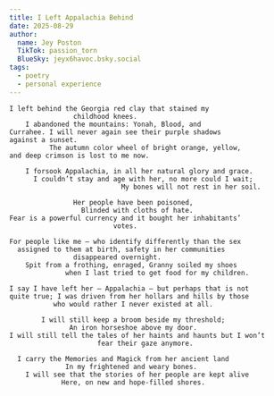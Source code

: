 ```yaml
---
title: I Left Appalachia Behind
date: 2025-08-29
author:
  name: Jey Poston
  TikTok: passion_torn
  BlueSky: jeyx6havoc.bsky.social
tags:
  - poetry
  - personal experience
---
```


```
I left behind the Georgia red clay that stained my
                childhood knees.
    I abandoned the mountains: Yonah, Blood, and
Currahee. I will never again see their purple shadows
against a sunset.
          The autumn color wheel of bright orange, yellow,
and deep crimson is lost to me now.

    I forsook Appalachia, in all her natural glory and grace.
      I couldn’t stay and age with her, no more could I wait;
                            My bones will not rest in her soil.

                Her people have been poisoned,
                  Blinded with cloths of hate.
Fear is a powerful currency and it bought her inhabitants’
                          votes.

For people like me – who identify differently than the sex
  assigned to them at birth, safety in her communities
                disappeared overnight.
    Spit from a frothing, enraged, Granny soiled my shoes
              when I last tried to get food for my children.

I say I have left her – Appalachia – but perhaps that is not
quite true; I was driven from her hollars and hills by those
           who would rather I never existed at all.

        I will still keep a broom beside my threshold;
               An iron horseshoe above my door.
I will still tell the tales of her haints and haunts but I won’t
                      fear their gaze anymore.

  I carry the Memories and Magick from her ancient land
              In my frightened and weary bones.
    I will see that the stories of her people are kept alive
             Here, on new and hope-filled shores.
```